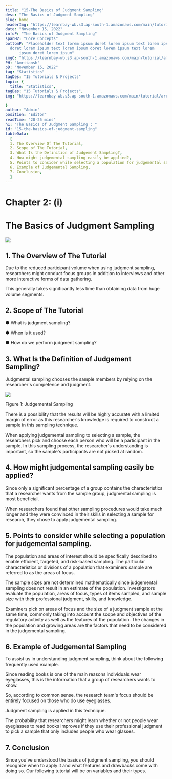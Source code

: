 ```yaml
---
title: "15-The Basics of Judgment Sampling"
desc: "The Basics of Judgment Sampling"
slug: home
headerImg: "https://learnbay-wb.s3.ap-south-1.amazonaws.com/main/tutorial/Statistics+Header.png"
date: "November 15, 2022"
infoP: "The Basics of Judgment Sampling"
spanH2: "Core Concepts"
bottomP: "Placeholder text lorem ipsum doret lorem ipsum text lorem ipsum
  doret lorem ipsum text lorem ipsum doret lorem ipsum text lorem
      ipsum doret lorem ipsum"
imgC: "https://learnbay-wb.s3.ap-south-1.amazonaws.com/main/tutorial/amritansh.png"
PH: "Amritansh"
pD: "November 15, 2022"
tag: "Statistics"
tagDes: "15 Tutorials & Projects"
topic: {
  title: "Statistics",
tagDes: "15 Tutorials & Projects",
img: "https://learnbay-wb.s3.ap-south-1.amazonaws.com/main/tutorial/arrow.png"

}
author: "Admin"
position: "Editor"
readTime: "20-25 mins"
h1: "The Basics of Judgment Sampling : "
id: "15-the-basics-of-judgment-sampling"
tableData:
  [
  1. The Overview Of The Tutorial,
  2. Scope of The Tutorial,
  3. What Is the Definition of Judgement Sampling?,
  4. How might judgemental sampling easily be applied?,
  5. Points to consider while selecting a population for judgemental sampling.,
  6. Example of Judgemental Sampling,
  7. Conclusion,
  ]
---
```


# **Chapter 2: (i)**


# **The Basics of Judgment Sampling**


<img src="https://learnbay-wb.s3.ap-south-1.amazonaws.com/main/tutorial/statistics/The+Basics+of+Judgment+Sampling.jpg"></img>



## 1. The Overview of The Tutorial

 

Due to the reduced participant volume when using judgment sampling, researchers might conduct focus groups in addition to interviews and other more interactive forms of data gathering.

This generally takes significantly less time than obtaining data from huge volume segments.

 


## 2. Scope of The Tutorial



●  	What is judgment sampling?


●  	When is it used?


●  	How do we perform judgment sampling?

 


## 3. What Is the Definition of Judgement Sampling?


Judgmental sampling chooses the sample members by relying on the researcher's competence and judgment.

<img src="https://learnbay-wb.s3.ap-south-1.amazonaws.com/main/tutorial/statistics/Judgment+Sampling+sub.jpg"></img>

Figure 1: Judgemental Sampling

There is a possibility that the results will be highly accurate with a limited margin of error as this researcher's knowledge is required to construct a sample in this sampling technique.

 

When applying judgemental sampling to selecting a sample, the researchers pick and choose each person who will be a participant in the sample. In this sampling process, the researcher's understanding is important, so the sample's participants are not picked at random.

 


## 4. How might judgemental sampling easily be applied?


Since only a significant percentage of a group contains the characteristics that a researcher wants from the sample group, judgmental sampling is most beneficial.

 

When researchers found that other sampling procedures would take much longer and they were convinced in their skills in selecting a sample for research, they chose to apply judgemental sampling.

 


## 5. Points to consider while selecting a population for judgemental sampling.


The population and areas of interest should be specifically described to enable efficient, targeted, and risk-based sampling. The particular characteristics or divisions of a population that examiners sample are referred to as the areas of focus.

The sample sizes are not determined mathematically since judgemental sampling does not result in an estimate of the population. Investigators evaluate the population, areas of focus, types of items sampled, and sample size with their professional judgment, skills, and knowledge.

Examiners pick on areas of focus and the size of a judgment sample at the same time, commonly taking into account the scope and objectives of the regulatory activity as well as the features of the population. The changes in the population and growing areas are the factors that need to be considered in the judgemental sampling.

 


## 6. Example of Judgemental Sampling


To assist us in understanding judgment sampling, think about the following frequently used example.

Since reading books is one of the main reasons individuals wear eyeglasses, this is the information that a group of researchers wants to know.

So, according to common sense, the research team's focus should be entirely focused on those who do use eyeglasses.

Judgment sampling is applied in this technique.

The probability that researchers might learn whether or not people wear eyeglasses to read books improves if they use their professional judgment to pick a sample that only includes people who wear glasses.



## 7. Conclusion


Since you've understood the basics of judgment sampling, you should recognize when to apply it and what features and drawbacks come with doing so. Our following tutorial will be on variables and their types.


